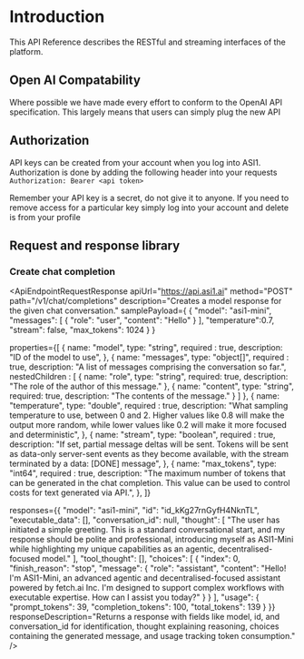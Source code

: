 



# Introduction 

This API Reference describes the RESTful and streaming interfaces of the platform.

## Open AI Compatability

Where possible we have made every effort to conform to the OpenAI API specification. This largely means that users can simply plug the new API

## Authorization

API keys can be created from your account when you log into ASI1. Authorization is done by adding the following header into your requests
`
Authorization: Bearer <api token>
`

<Callout type="info" emoji="ℹ️">
 Remember your API key is a secret, do not give it to anyone. If you need to remove access for a particular key simply log into your account and delete is from your profile
</Callout>

## Request and response library

### Create chat completion

<ApiEndpointRequestResponse
  apiUrl="https://api.asi1.ai"
  method="POST"
  path="/v1/chat/completions"
  description="Creates a model response for the given chat conversation."
  samplePayload={
 {
    "model": "asi1-mini",
    "messages": [
        {
            "role": "user", "content": "Hello"
        }
    ],
    "temperature":0.7,
    "stream": false,
    "max_tokens": 1024
}
  }

  properties={[
    {
      name: "model",
      type: "string",
      required : true,
      description:
        "ID of the model to use",
    },
     {
      name: "messages",
      type: "object[]",
      required : true,
      description:
        "A list of messages comprising the conversation so far.",
      nestedChildren : [
      {
        name: "role",
        type: "string",
        required: true,
        description: "The role of the author of this message."
      },
      {
        name: "content",
        type: "string",
        required: true,
        description: "The contents of the message."
      }
    ]
    },
     {
      name: "temperature",
      type: "double",
      required : true,
      description:
        "What sampling temperature to use, between 0 and 2. Higher values like 0.8 will make the output more random, while lower values like 0.2 will make it more focused and deterministic",
    },
    {
      name: "stream",
      type: "boolean",
      required : true,
      description:
        "If set, partial message deltas will be sent. Tokens will be sent as data-only server-sent events as they become available, with the stream terminated by a data: [DONE] message",
    },
      {
      name: "max_tokens",
      type: "int64",
      required : true,
      description:
        "The maximum number of tokens that can be generated in the chat completion. This value can be used to control costs for text generated via API.",
    },
    ]}
 
  responses={{
    "model": "asi1-mini",
    "id": "id_kKg27rnGyfH4NknTL",
    "executable_data": [],
    "conversation_id": null,
    "thought": [
        "The user has initiated a simple greeting. This is a standard conversational start, and my response should be polite and professional, introducing myself as ASI1-Mini while highlighting my unique capabilities as an agentic, decentralised-focused model."
    ],
    "tool_thought": [],
    "choices": [
        {
            "index": 0,
            "finish_reason": "stop",
            "message": {
                "role": "assistant",
                "content": "Hello! I'm ASI1-Mini, an advanced agentic and decentralised-focused assistant powered by fetch.ai Inc. I'm designed to support complex workflows with executable expertise. How can I assist you today?"
            }
        }
    ],
    "usage": {
        "prompt_tokens": 39,
        "completion_tokens": 100,
        "total_tokens": 139
    }
}}
  responseDescription="Returns a response with fields like model, id, and conversation_id for identification, thought explaining reasoning, choices containing the generated message, and usage tracking token consumption."
/>